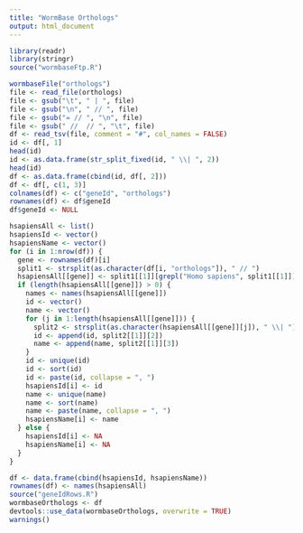 ```yaml
---
title: "WormBase Orthologs"
output: html_document
---
```


```r
library(readr)
library(stringr)
source("wormbaseFtp.R")
```

```r
wormbaseFile("orthologs")
file <- read_file(orthologs)
file <- gsub("\t", " | ", file)
file <- gsub("\n", " // ", file)
file <- gsub("= // ", "\n", file)
file <- gsub(" //  // ", "\t", file)
df <- read_tsv(file, comment = "#", col_names = FALSE)
id <- df[, 1]
head(id)
id <- as.data.frame(str_split_fixed(id, " \\| ", 2))
head(id)
df <- as.data.frame(cbind(id, df[, 2]))
df <- df[, c(1, 3)]
colnames(df) <- c("geneId", "orthologs")
rownames(df) <- df$geneId
df$geneId <- NULL
```

```r
hsapiensAll <- list()
hsapiensId <- vector()
hsapiensName <- vector()
for (i in 1:nrow(df)) {
  gene <- rownames(df)[i]
  split1 <- strsplit(as.character(df[i, "orthologs"]), " // ")
  hsapiensAll[[gene]] <- split1[[1]][grepl("Homo sapiens", split1[[1]])]
  if (length(hsapiensAll[[gene]]) > 0) {
    names <- names(hsapiensAll[[gene]])
    id <- vector()
    name <- vector()
    for (j in 1:length(hsapiensAll[[gene]])) {
      split2 <- strsplit(as.character(hsapiensAll[[gene]][j]), " \\| ")
      id <- append(id, split2[[1]][2])
      name <- append(name, split2[[1]][3])
    }
    id <- unique(id)
    id <- sort(id)
    id <- paste(id, collapse = ", ")
    hsapiensId[i] <- id
    name <- unique(name)
    name <- sort(name)
    name <- paste(name, collapse = ", ")
    hsapiensName[i] <- name
  } else {
    hsapiensId[i] <- NA
    hsapiensName[i] <- NA
  }
}
```

```r
df <- data.frame(cbind(hsapiensId, hsapiensName))
rownames(df) <- names(hsapiensAll)
source("geneIdRows.R")
wormbaseOrthologs <- df
devtools::use_data(wormbaseOrthologs, overwrite = TRUE)
warnings()
```
